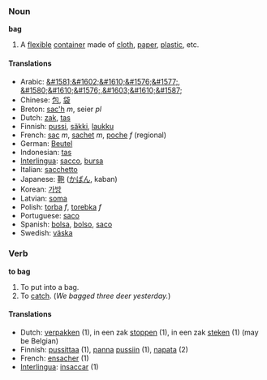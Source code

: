 === Noun ===
'''bag'''

# A [[flexible]] [[container]] made of [[cloth]], [[paper]], [[plastic]], etc.

==== Translations ====
*Arabic: [[&#1581;&#1602;&#1610;&#1576;&#1577;]], [[&#1580;&#1610;&#1576;]],[[&#1603;&#1610;&#1587;]]
*Chinese: [[包]], [[袋]]
*Breton: [[sac'h]] ''m'', seier ''pl''
*Dutch: [[zak]], [[tas]]
*Finnish: [[pussi]], [[säkki]], [[laukku]]
*French: [[sac]] ''m'', [[sachet]] ''m'', [[poche]] ''f'' (regional)
*German: [[Beutel]] 
*Indonesian: [[tas]]
*[[Interlingua]]: [[sacco]], [[bursa]]
*Italian: [[sacchetto]] 
*Japanese: [[鞄]] ([[かばん]], kaban)
*Korean: [[가방]]
*Latvian: [[soma]]
*Polish: [[torba]] ''f'', [[torebka]] ''f''
*Portuguese: [[saco]] 
*Spanish: [[bolsa]], [[bolso]], [[saco]]
*Swedish: [[väska]]

=== Verb ===
'''to bag'''

# To put into a bag.
# To [[catch]].  (''We bagged three deer yesterday.'')

==== Translations ====
*Dutch: [[verpakken]] (1), in een zak [[stoppen]] (1), in een zak [[steken]]   (1) (may be Belgian)
*Finnish: [[pussittaa]] (1), [[panna]] [[pussi|pussiin]] (1), [[napata]] (2)
*French: [[ensacher]] (1)
*[[Interlingua]]: [[insaccar]] (1)